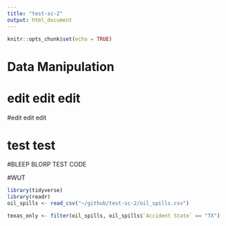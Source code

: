 ```yaml
---
title: "test-sc-2"
output: html_document
---
```


```r
knitr::opts_chunk$set(echo = TRUE)
```

# Data Manipulation

# edit edit edit

#edit edit edit

# test test

#BLEEP BLORP TEST CODE

#WUT

```r


library(tidyverse)
library(readr)
oil_spills <- read_csv("~/github/test-sc-2/oil_spills.csv")

```

```r

texas_only <- filter(oil_spills, oil_spills$`Accident State` == "TX")

```

